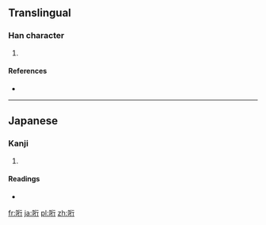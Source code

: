 ==Translingual==

===Han character===
{{Han char|rn=30|rad=口|as=06|sn=9|four=|canj=口竹人弓 (RHON)|ids=⿰[[口]][[行]]}}

# {{defn|Han|sort=口06}}

====References====
* {{Han ref|kx=0189.271|hdz=10618.111|uh=54D8|ud=21720}}

----

==Japanese==

===Kanji===
{{ja-kanji|grade=|rs=口06}}

# {{defn|lang=ja|sort=口06}}

====Readings====
* {{ja-readings|on=|kun=[[さそう]] (sasou)}}

[[fr:哘]]
[[ja:哘]]
[[pl:哘]]
[[zh:哘]]